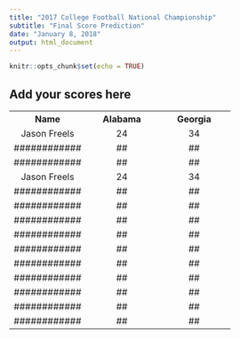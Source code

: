 ```yaml
---
title: "2017 College Football National Championship"
subtitle: "Final Score Prediction"
date: "January 8, 2018"
output: html_document
---
```


```r
knitr::opts_chunk$set(echo = TRUE)
```

## Add your scores here

<table style="text-align: center;">
  <col width="130">
  <col width="130">
  <col width="130">
<tr><th>Name</th><th>Alabama</th><th>Georgia</th></tr>
<tr><td>Jason Freels</td><td>24</td><td>34</td></tr>
<tr><td>############</td><td>##</td><td>##</td></tr>
<tr><td>############</td><td>##</td><td>##</td></tr>
<tr><td>Jason Freels</td><td>24</td><td>34</td></tr>
<tr><td>############</td><td>##</td><td>##</td></tr>
<tr><td>############</td><td>##</td><td>##</td></tr>
<tr><td>############</td><td>##</td><td>##</td></tr>
<tr><td>############</td><td>##</td><td>##</td></tr>
<tr><td>############</td><td>##</td><td>##</td></tr>
<tr><td>############</td><td>##</td><td>##</td></tr>
<tr><td>############</td><td>##</td><td>##</td></tr>
<tr><td>############</td><td>##</td><td>##</td></tr>
<tr><td>############</td><td>##</td><td>##</td></tr>
<tr><td>############</td><td>##</td><td>##</td></tr>
</table>
